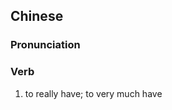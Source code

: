{{also|颇有}}
==Chinese==
{{zh-forms|s=颇有}}

===Pronunciation===
{{zh-pron
|m=頗yǒu
|c=po2 jau5
|cat=v
}}

===Verb===
{{zh-verb}}

# {{lb|zh|literary}} to really have; to very much have